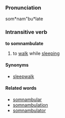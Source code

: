 ===Pronunciation===
som*nam"bu*late

===Intransitive verb===
'''to somnambulate'''

# to [[walk]] while [[sleep]]ing

====Synonyms====
*[[sleepwalk]]

====Related words====
* [[somnambular]]
* [[somnambulation]]
* [[somnambulator]]